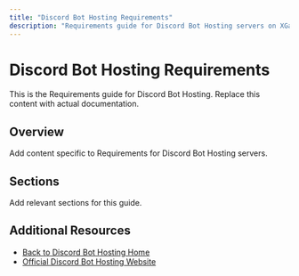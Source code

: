 ```yaml
---
title: "Discord Bot Hosting Requirements"
description: "Requirements guide for Discord Bot Hosting servers on XGamingServer"
---
```


# Discord Bot Hosting Requirements

This is the Requirements guide for Discord Bot Hosting. Replace this content with actual documentation.

## Overview

Add content specific to Requirements for Discord Bot Hosting servers.

## Sections

Add relevant sections for this guide.

## Additional Resources

- [Back to Discord Bot Hosting Home](./index)
- [Official Discord Bot Hosting Website](https://example.com)
